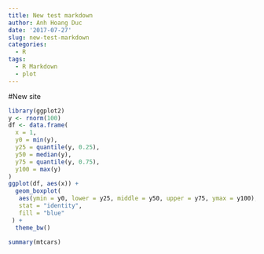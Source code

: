 ```yaml
---
title: New test markdown
author: Anh Hoang Duc
date: '2017-07-27'
slug: new-test-markdown
categories:
  - R
tags:
  - R Markdown
  - plot
---
```


#New site

```r
library(ggplot2)
y <- rnorm(100)
df <- data.frame(
  x = 1,
  y0 = min(y),
  y25 = quantile(y, 0.25),
  y50 = median(y),
  y75 = quantile(y, 0.75),
  y100 = max(y)
)
ggplot(df, aes(x)) +
  geom_boxplot(
   aes(ymin = y0, lower = y25, middle = y50, upper = y75, ymax = y100),
   stat = "identity",
   fill = "blue"
 ) +
  theme_bw()

summary(mtcars)
```


